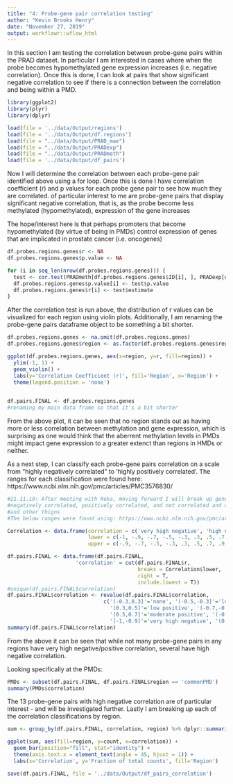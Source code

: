 ```yaml
---
title: "4: Probe-gene pair correlation testing"
author: "Kevin Brooks Henry"
date: "November 27, 2019"
output: workflowr::wflow_html
---
```


In this section I am testing the correlation between probe-gene pairs within the PRAD dataset. In particular I am interested in cases where when the probe becomes hypomethylated gene expression increases (i.e. negative correlation). Once this is done, I can look at pairs that show significant negative correlation to see if there is a connection between the correlation and being within a PMD. 

```r
library(ggplot2)
library(plyr)
library(dplyr)
```


```r
load(file = '../data/Output/regions')
load(file = '../data/Output/df.regions')
load(file = "../data/Output/PRAD_mae")
load(file = "../data/Output/PRADexp")
load(file = "../data/Output/PRADmeth")
load(file = '../data/Output/df_pairs')
```


Now I will determine the correlation between each probe-gene pair identified above using a for loop. Once this is done I have correlation coefficient (r) and p values for each probe gene pair to see how much they are correlated. of particular interest to me are probe-gene pairs that display significant negative correlation, that is, as the probe become less methylated (hypomethylated), expression of the gene increases

The hope/interest here is that perhaps promoters that become hypomethylated (by virtue of being in PMDs) control expression of genes that are implicated in prostate cancer (i.e. oncogenes)


```r

df.probes.regions.genes$r <- NA
df.probes.regions.genes$p.value <- NA

for (i in seq_len(nrow(df.probes.regions.genes))) {
  test <- cor.test(PRADmeth[df.probes.regions.genes$ID[i], ], PRADexp[df.probes.regions.genes$ENSEMBL[i], ])
  df.probes.regions.genes$p.value[i] <- test$p.value
  df.probes.regions.genes$r[i] <- test$estimate
}

```

After the correlation test is run above, the distribution of r values can be visualized for each region using violin plots. Additionally, I am renaming the probe-gene pairs dataframe object to be something a bit shorter. 

```r

df.probes.regions.genes <- na.omit(df.probes.regions.genes)
df.probes.regions.genes$region <- as.factor(df.probes.regions.genes$region)

ggplot(df.probes.regions.genes, aes(x=region, y=r, fill=region)) + 
  ylim(-1, 1) +
  geom_violin() +
  labs(y='Correlation Coefficient (r)', fill='Region', x='Region') +
  theme(legend.position = 'none')
  

df.pairs.FINAL <- df.probes.regions.genes
#renaming my main data frame so that it's a bit shorter
```
From the above plot, it can be seen that no region stands out as having more or less correlation between methylation and gene expression, which is surprising as one would think that the aberrent methylation levels in PMDs might impact gene expression to a greater extenct than regions in HMDs or neither. 

As a next step, I can classify each probe-gene pairs correlation on a scale from "highly negatively correlated" to 'highly positively correlated'. The ranges for each classification were found here: https://www.ncbi.nlm.nih.gov/pmc/articles/PMC3576830/


```r

#21.11.19: After meeting with Reka, moving forward I will break up genes in PMD regions into those that are not expressed, 
#negatively correlated, positively correlated, and not correlated and use annotatr to look at TF binding sites, ChromHMM annots, 
#and other thigns
#The below ranges were found using: https://www.ncbi.nlm.nih.gov/pmc/articles/PMC3576830/

Correlation <- data.frame(correlation = c('very high negative', 'high negative', 'moderate negative', 'low negative', 'none', 'low positive', 'moderate positive', 'high positive', 'very high positive'),
                          lower = c(-1, -.9, -.7, -.5, -.3, .3, .5, .7, .9),
                          upper = c(-.9, -.7, -.5, -.3, .3, .5, .7, .9, 1))

df.pairs.FINAL <- data.frame(df.pairs.FINAL,
                      'correlation' = cut(df.pairs.FINAL$r,
                                          breaks = Correlation$lower,
                                          right = T,
                                          include.lowest = T))
#unique(df.pairs.FINAL$correlation)
df.pairs.FINAL$correlation <- revalue(df.pairs.FINAL$correlation,
                               c('(-0.3,0.3]'='none', '(-0.5,-0.3]'='low negative',
                                 '(0.3,0.5]'='low positive', '(-0.7,-0.5]'='moderate negative',
                                 '(0.5,0.7]'='moderate positive', '(-0.9,-0.7]'='high negative',
                                 '[-1,-0.9]'='very high negative', '(0.7,0.9]'='high positive'))
summary(df.pairs.FINAL$correlation)

```

From the above it can be seen that while not many probe-gene pairs in any regions have very high negative/positive correlation, several have high negative correlation.

Looking specifically at the PMDs:

```r
PMDs <- subset(df.pairs.FINAL, df.pairs.FINAL$region == 'commonPMD')
summary(PMDs$correlation)
```

The 13 probe-gene pairs with high negative correlation are of particular interest - and will be investigated further.
Lastly I am breaking up each of the correlation classifications by region. 

```r
sum <- group_by(df.pairs.FINAL, correlation, region) %>% dplyr::summarise(count = n())

ggplot(sum, aes(fill=region, y=count, x=correlation)) + 
  geom_bar(position="fill", stat="identity") +
  theme(axis.text.x = element_text(angle = 45, hjust = 1)) +
  labs(x='Correlation', y='Fraction of total counts', fill='Region')

```

```r
save(df.pairs.FINAL, file = '../data/Output/df_pairs_correlation')
```

